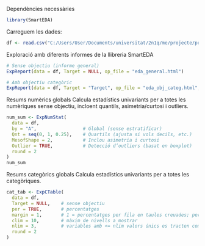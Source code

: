 Dependències necessàries

```r
library(SmartEDA)
```

Carreguem les dades:
```r
df <- read.csv("C:/Users/User/Documents/universitat/2n1q/me/projecte/practicaME/clean-data.csv")
```


Exploració amb diferents informes de la llibreria SmartEDA
```r
# Sense objectiu (informe general)
ExpReport(data = df, Target = NULL, op_file = "eda_general.html")

# Amb objectiu categòric
ExpReport(data = df, Target = "Target", op_file = "eda_obj_categ.html", Rc = NULL)
```
Resums numèrics globals
Calcula estadístics univariants per a totes les numèriques sense objectiu, incloent quantils, asimetria/curtosi i outliers.
```r
num_sum <- ExpNumStat(
  data = df,
  by = "A",                 # Global (sense estratificar)
  Qnt = seq(0, 1, 0.25),    # Quartils (ajusta si vols decils, etc.)
  MesofShape = 2,           # Inclou asimetria i curtosi
  Outlier = TRUE,           # Detecció d’outliers (basat en boxplot)
  round = 2
)
num_sum
```
Resums categòrics globals
Calcula estadístics univariants per a totes les categòriques.
```r
cat_tab <- ExpCTable(
  data = df,
  Target = NULL,    # sense objectiu
  per = TRUE,       # percentatges
  margin = 1,       # 1 = percentatges per fila en taules creuades; per simples no afecta
  clim = 10,        # màxim de nivells a mostrar
  nlim = 3,         # variables amb <= nlim valors únics es tracten com a factors
  round = 2
)
```
